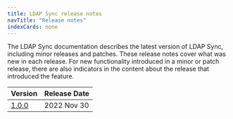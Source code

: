 ```yaml
---
title: LDAP Sync release notes
navTitle: "Release notes"
indexCards: none
---
```

The LDAP Sync documentation describes the latest version of LDAP Sync,
including minor releases and patches. These release notes
cover what was new in each release. For new functionality introduced
in a minor or patch release, there are also indicators in the content
about the release that introduced the feature.

|           Version           | Release Date |
| --------------------------- | ------------ |
| [1.0.0](ldap_sync_1.0.0_rel_notes) | 2022 Nov 30  |




